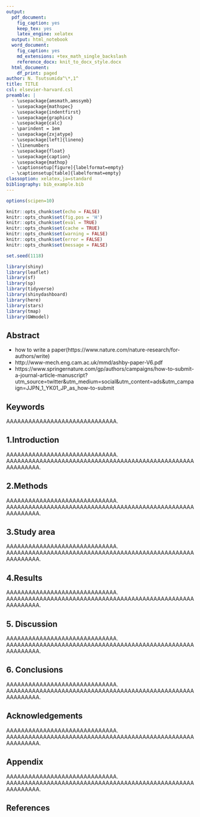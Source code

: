 ```yaml
---
output:
  pdf_document:
    fig_caption: yes
    keep_tex: yes
    latex_engine: xelatex
  output: html_notebook
  word_document: 
    fig_caption: yes
    md_extensions: +tex_math_single_backslash
    reference_docx: knit_to_docx_style.docx
  html_document:
    df_print: paged
author: N. Tsutsumida^\*,1^
title: TITLE 
csl: elsevier-harvard.csl
preamble: |
  - \usepackage{amsmath,amssymb}
  - \usepackage{mathspec}
  - \usepackage{indentfirst}
  - \usepackage{graphicx}
  - \usepackage{calc}
  - \parindent = 1em
  - \usepackage{zxjatype}
  - \usepackage[left]{lineno}
  - \linenumbers
  - \usepackage{float}
  - \usepackage{caption}
  - \usepackage{mathop}
  - \captionsetup[figure]{labelformat=empty}
  - \captionsetup[table]{labelformat=empty}
classoption: xelatex,ja=standard
bibliography: bib_example.bib
---
```


```r
options(scipen=10)

knitr::opts_chunk$set(echo = FALSE)
knitr::opts_chunk$set(fig.pos = 'H')
knitr::opts_chunk$set(eval = TRUE)
knitr::opts_chunk$set(cache = TRUE)
knitr::opts_chunk$set(warning = FALSE)
knitr::opts_chunk$set(error = FALSE)
knitr::opts_chunk$set(message = FALSE)

set.seed(1118)
```


```r
library(shiny)
library(leaflet)
library(sf)
library(sp)
library(tidyverse)
library(shinydashboard)
library(here)
library(stars)
library(tmap)
library(GWmodel)
```

## Abstract
- how to write a paper(https://www.nature.com/nature-research/for-authors/write)
- http://www-mech.eng.cam.ac.uk/mmd/ashby-paper-V6.pdf
- https://www.springernature.com/gp/authors/campaigns/how-to-submit-a-journal-article-manuscript?utm_source=twitter&utm_medium=social&utm_content=ads&utm_campaign=JJPN_1_YK01_JP_as_how-to-submit

## Keywords
AAAAAAAAAAAAAAAAAAAAAAAAAAAAAA.

## 1.Introduction
AAAAAAAAAAAAAAAAAAAAAAAAAAAAAA.  
AAAAAAAAAAAAAAAAAAAAAAAAAAAAAAAAAAAAAAAAAAAAAAAAAAAAAAAAAAAA.

## 2.Methods
AAAAAAAAAAAAAAAAAAAAAAAAAAAAAA.  
AAAAAAAAAAAAAAAAAAAAAAAAAAAAAAAAAAAAAAAAAAAAAAAAAAAAAAAAAAAA.

## 3.Study area
AAAAAAAAAAAAAAAAAAAAAAAAAAAAAA.  
AAAAAAAAAAAAAAAAAAAAAAAAAAAAAAAAAAAAAAAAAAAAAAAAAAAAAAAAAAAA.

## 4.Results
AAAAAAAAAAAAAAAAAAAAAAAAAAAAAA.  
AAAAAAAAAAAAAAAAAAAAAAAAAAAAAAAAAAAAAAAAAAAAAAAAAAAAAAAAAAAA.

## 5. Discussion
AAAAAAAAAAAAAAAAAAAAAAAAAAAAAA.  
AAAAAAAAAAAAAAAAAAAAAAAAAAAAAAAAAAAAAAAAAAAAAAAAAAAAAAAAAAAA.

## 6. Conclusions
AAAAAAAAAAAAAAAAAAAAAAAAAAAAAA.  
AAAAAAAAAAAAAAAAAAAAAAAAAAAAAAAAAAAAAAAAAAAAAAAAAAAAAAAAAAAA.

## Acknowledgements
AAAAAAAAAAAAAAAAAAAAAAAAAAAAAA.  
AAAAAAAAAAAAAAAAAAAAAAAAAAAAAAAAAAAAAAAAAAAAAAAAAAAAAAAAAAAA.

## Appendix
AAAAAAAAAAAAAAAAAAAAAAAAAAAAAA.  
AAAAAAAAAAAAAAAAAAAAAAAAAAAAAAAAAAAAAAAAAAAAAAAAAAAAAAAAAAAA.

## References

